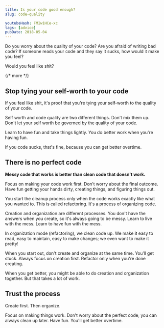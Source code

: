 ```yaml
---
title: Is your code good enough?
slug: code-quality

youtubeHash: FMIwiHCe-xc
tags: [advice]
pubDate: 2018-05-04
---
```


Do you worry about the quality of your code? Are you afraid of writing bad code? If someone reads your code and they say it sucks, how would it make you feel?

Would you feel like shit?

{/* more */}

## Stop tying your self-worth to your code

If you feel like shit, it's proof that you're tying your self-worth to the quality of your code.

Self worth and code quality are two different things. Don't mix them up. Don't let your self worth be governed by the quality of your code.

Learn to have fun and take things lightly. You do better work when you're having fun.

If you code sucks, that's fine, because you can get better overtime.

## There is no perfect code

**Messy code that works is better than clean code that doesn't work.**

Focus on making your code work first. Don't worry about the final outcome. Have fun getting your hands dirty, creating things, and figuring things out.

You start the cleanup process only when the code works exactly like what you wanted to. This is called refactoring. It's a process of organizing code.

Creation and organization are different processes. You don't have the answers when you create, so it's always going to be messy. Learn to live with the mess. Learn to have fun with the mess.

In organization mode (refactoring), we clean code up. We make it easy to read, easy to maintain, easy to make changes; we even want to make it pretty!

When you start out, don't create and organize at the same time. You'll get stuck. Always focus on creation first. Refactor only when you're done creating.

When you get better, you might be able to do creation and organization together. But that takes a lot of work.

## Trust the process

Create first. Then organize.

Focus on making things work. Don't worry about the perfect code; you can always clean up later. Have fun. You'll get better overtime.
